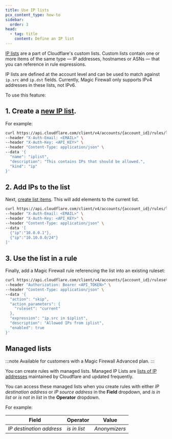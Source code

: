 ```yaml
---
title: Use IP lists
pcx_content_type: how-to
sidebar:
  order: 3
head:
  - tag: title
    content: Define an IP list
---
```


[IP lists](/waf/tools/lists/custom-lists/#ip-lists) are a part of Cloudflare's custom lists. Custom lists contain one or more items of the same type — IP addresses, hostnames or ASNs — that you can reference in rule expressions.

IP lists are defined at the account level and can be used to match against `ip.src` and `ip.dst` fields. Currently, Magic Firewall only supports IPv4 addresses in these lists, not IPv6.

To use this feature:

## 1. Create a [new IP list](/api/resources/rules/subresources/lists/methods/create/).

For example:

```bash
curl https://api.cloudflare.com/client/v4/accounts/{account_id}/rules/lists \
--header "X-Auth-Email: <EMAIL>" \
--header "X-Auth-Key: <API_KEY>" \
--header "Content-Type: application/json" \
--data '{
  "name": "iplist",
  "description": "This contains IPs that should be allowed.",
  "kind": "ip"
}'
```

## 2. Add IPs to the list

Next, [create list items](/api/resources/rules/subresources/lists/subresources/items/methods/create/). This will add elements to the current list.

```bash
curl https://api.cloudflare.com/client/v4/accounts/{account_id}/rules/lists/{list_id}/items \
--header "X-Auth-Email: <EMAIL>" \
--header "X-Auth-Key: <API_KEY>" \
--header "Content-Type: application/json" \
--data '[
  {"ip":"10.0.0.1"},
  {"ip":"10.10.0.0/24"}
]'
```

## 3. Use the list in a rule

Finally, add a Magic Firewall rule referencing the list into an existing ruleset:

```bash
curl https://api.cloudflare.com/client/v4/accounts/{account_id}/rulesets/{ruleset_id}/rules \
--header "Authorization: Bearer <API_TOKEN>" \
--header "Content-Type: application/json" \
--data '{
  "action": "skip",
  "action_parameters": {
    "ruleset": "current"
  },
  "expression": "ip.src in $iplist",
  "description": "Allowed IPs from iplist",
  "enabled": true
}'
```

## Managed lists

:::note
Available for customers with a Magic Firewall Advanced plan.
:::

You can create rules with managed lists. Managed IP Lists are [lists of IP addresses](/waf/tools/lists/managed-lists/#managed-ip-lists) maintained by Cloudflare and updated frequently.

You can access these managed lists when you create rules with either _IP destination address_ or _IP source address_ in the **Field** dropdown, and _is in list_ or _is not in list_ in the **Operator** dropdown.

For example:

| Field                    | Operator     | Value         |
| ------------------------ | ------------ | ------------- |
| _IP destination address_ | _is in list_ | _Anonymizers_ |
